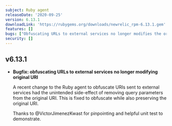 ```yaml
---
subject: Ruby agent
releaseDate: '2020-09-25'
version: 6.13.1
downloadLink: 'https://rubygems.org/downloads/newrelic_rpm-6.13.1.gem'
features: []
bugs: ["Obfuscating URLs to external services no longer modifies the original URI"]
security: []
---
```


## v6.13.1

* **Bugfix: obfuscating URLs to external services no longer modifying original URI**

  A recent change to the Ruby agent to obfuscate URIs sent to external services had the unintended side-effect of removing query parameters from the original URI. This is fixed to obfuscate while also preserving the original URI.

  Thanks to @VictorJimenezKwast for pinpointing and helpful unit test to demonstrate.
